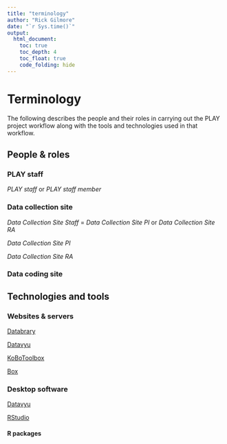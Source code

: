 ```yaml
---
title: "terminology"
author: "Rick Gilmore"
date: "`r Sys.time()`"
output: 
  html_document:
    toc: true
    toc_depth: 4
    toc_float: true
    code_folding: hide
---
```


# Terminology

The following describes the people and their roles in carrying out the PLAY project workflow along with the tools and technologies used in that workflow.

## People & roles

### PLAY staff

*PLAY staff* or *PLAY staff member*

### Data collection site

*Data Collection Site Staff* = *Data Collection Site PI* or *Data Collection Site RA*

*Data Collection Site PI*

*Data Collection Site RA*

### Data coding site

## Technologies and tools

### Websites & servers

[Databrary](https://databrary.org)

[Datavyu](https://datavyu.org)

[KoBoToolbox](https://www.kobotoolbox.org)

[Box](https://box.com)

### Desktop software

[Datavyu](https://datavyu.org)

[RStudio](https://rstudio.com)

#### R packages

